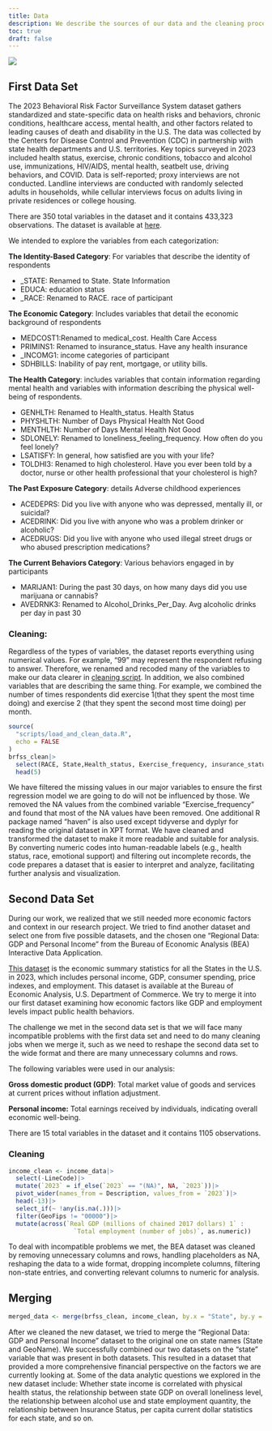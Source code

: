 ```yaml
---
title: Data
description: We describe the sources of our data and the cleaning process.
toc: true
draft: false
---
```


![](images/data_page.png)

## First Data Set

The 2023 Behavioral Risk Factor Surveillance System dataset gathers standardized and state-specific data on health risks and behaviors, chronic conditions, healthcare access, mental health, and other factors related to leading causes of death and disability in the U.S. The data was collected by the Centers for Disease Control and Prevention (CDC) in partnership with state health departments and U.S. territories. Key topics surveyed in 2023 included health status, exercise, chronic conditions, tobacco and alcohol use, immunizations, HIV/AIDS, mental health, seatbelt use, driving behaviors, and COVID. Data is self-reported; proxy interviews are not conducted. Landline interviews are conducted with randomly selected adults in households, while cellular interviews focus on adults living in private residences or college housing.

There are 350 total variables in the dataset and it contains 433,323 observations. The dataset is available at [here](https://www.cdc.gov/brfss/annual_data/annual_2023.html.).

We intended to explore the variables from each categorization:

**The Identity-Based Category**: For variables that describe the identity of respondents

-   \_STATE: Renamed to State. State Information
-   EDUCA: education status
-   \_RACE: Renamed to RACE. race of participant

**The Economic Category**: Includes variables that detail the economic background of respondents

-   MEDCOST1:Renamed to medical_cost. Health Care Access
-   PRIMINS1: Renamed to insurance_status. Have any health insurance
-   \_INCOMG1: income categories of participant
-   SDHBILLS: Inability of pay rent, mortgage, or utility bills.

**The Health Category**: includes variables that contain information regarding mental health and variables with information describing the physical well-being of respondents.

-   GENHLTH: Renamed to Health_status. Health Status
-   PHYSHLTH: Number of Days Physical Health Not Good
-   MENTHLTH: Number of Days Mental Health Not Good
-   SDLONELY: Renamed to loneliness_feeling_frequency. How often do you feel lonely?
-   LSATISFY: In general, how satisfied are you with your life?
-   TOLDHI3: Renamed to high cholesterol. Have you ever been told by a doctor, nurse or other health professional that your cholesterol is high?

**The Past Exposure Category**: details Adverse childhood experiences

-   ACEDEPRS: Did you live with anyone who was depressed, mentally ill, or suicidal?
-   ACEDRINK: Did you live with anyone who was a problem drinker or alcoholic?
-   ACEDRUGS: Did you live with anyone who used illegal street drugs or who abused prescription medications?

**The Current Behaviors Category**: Various behaviors engaged in by participants

-   MARIJAN1: During the past 30 days, on how many days did you use marijuana or cannabis?
-   AVEDRNK3: Renamed to Alcohol_Drinks_Per_Day. Avg alcoholic drinks per day in past 30

### Cleaning:

Regardless of the types of variables, the dataset reports everything using numerical values. For example, “99” may represent the respondent refusing to answer. Therefore, we renamed and recoded many of the variables to make our data clearer in [cleaning script](/scripts/load_and_clean_data.R). In addition, we also combined variables that are describing the same thing. For example, we combined the number of times respondents did exercise 1(that they spent the most time doing) and exercise 2 (that they spent the second most time doing) per month.

```r
source(
  "scripts/load_and_clean_data.R",
  echo = FALSE 
)
brfss_clean|>
  select(RACE, State,Health_status, Exercise_frequency, insurance_status)|>
  head(5)
```

We have filtered the missing values in our major variables to ensure the first regression model we are going to do will not be influenced by those. We removed the NA values from the combined variable “Exercise_frequency” and found that most of the NA values have been removed. One additional R package named “haven” is also used except tidyverse and dyplyr for reading the original dataset in XPT format. We have cleaned and transformed the dataset to make it more readable and suitable for analysis. By converting numeric codes into human-readable labels (e.g., health status, race, emotional support) and filtering out incomplete records, the code prepares a dataset that is easier to interpret and analyze, facilitating further analysis and visualization.

## Second Data Set

During our work, we realized that we still needed more economic factors and context in our research project. We tried to find another dataset and select one from five possible datasets, and the chosen one "Regional Data: GDP and Personal Income" from the Bureau of Economic Analysis (BEA) Interactive Data Application.

[This dataset](https://apps.bea.gov/iTable/?reqid=70&step=1&isuri=1&acrdn=9&_gl=1*1lwyymi*_ga*NDgzMzEzNzcxLjE3MzEzNjY1MTQ.*_ga_J4698JNNFT*MTczMTM2NjUxMy4xLjEuMTczMTM2Njg1OC4xNS4wLjA.#eyJhcHBpZCI6NzAsInN0ZXBzIjpbMSwyOSwyNSwzMSwyNiwyNywzMF0sImRhdGEiOltbIlRhYmxlSWQiLCI2MDAiXSxbIk1ham9yX0FyZWEiLCIwIl0sWyJTdGF0ZSIsWyIwIl1dLFsiQXJlYSIsWyJYWCJdXSxbIlN0YXRpc3RpYyIsWyItMSJdXSxbIlVuaXRfb2ZfbWVhc3VyZSIsIkxldmVscyJdLFsiWWVhciIsWyIyMDIzIl1dLFsiWWVhckJlZ2luIiwiLTEiXSxbIlllYXJfRW5kIiwiLTEiXV19) is the economic summary statistics for all the States in the U.S. in 2023, which includes personal income, GDP, consumer spending, price indexes, and employment. This dataset is available at the Bureau of Economic Analysis, U.S. Department of Commerce. We try to merge it into our first dataset examining how economic factors like GDP and employment levels impact public health behaviors.

The challenge we met in the second data set is that we will face many incompatible problems with the first data set and need to do many cleaning jobs when we merge it, such as we need to reshape the second data set to the wide format and there are many unnecessary columns and rows.

The following variables were used in our analysis:

**Gross domestic product (GDP)**: Total market value of goods and services at current prices without inflation adjustment.

**Personal income:** Total earnings received by individuals, indicating overall economic well-being.

There are 15 total variables in the dataset and it contains 1105 observations.

### Cleaning

```r
income_clean <- income_data|>
  select(-LineCode)|>
  mutate(`2023` = if_else(`2023` == "(NA)", NA, `2023`))|>
  pivot_wider(names_from = Description, values_from = `2023`)|>
  head(-13)|>
  select_if(~ !any(is.na(.)))|>
  filter(GeoFips != "00000")|>
  mutate(across(`Real GDP (millions of chained 2017 dollars) 1` :
                  `Total employment (number of jobs)`, as.numeric))

```

To deal with incompatible problems we met, the BEA dataset was cleaned by removing unnecessary columns and rows, handling placeholders as NA, reshaping the data to a wide format, dropping incomplete columns, filtering non-state entries, and converting relevant columns to numeric for analysis.

## Merging

```r
merged_data <- merge(brfss_clean, income_clean, by.x = "State", by.y = "GeoName", all = FALSE) 
```

After we cleaned the new dataset, we tried to merge the "Regional Data: GDP and Personal Income" dataset to the original one on state names (State and GeoName). We successfully combined our two datasets on the “state” variable that was present in both datasets. This resulted in a dataset that provided a more comprehensive financial perspective on the factors we are currently looking at. Some of the data analytic questions we explored in the new dataset include: Whether state income is correlated with physical health status, the relationship between state GDP on overall loneliness level, the relationship between alcohol use and state employment quantity, the relationship between Insurance Status, per capita current dollar statistics for each state, and so on.
